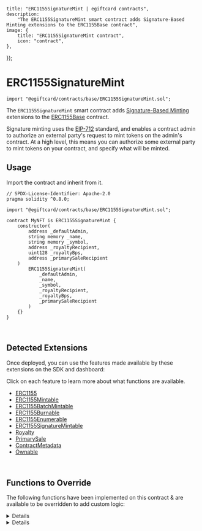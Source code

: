 
	title: "ERC1155SignatureMint | egiftcard contracts",
	description:
		"The ERC1155SignatureMint smart contract adds Signature-Based Minting extensions to the ERC1155Base contract",
	image: {
		title: "ERC1155SignatureMint contract",
		icon: "contract",
	},
});

# ERC1155SignatureMint

```solidity
import "@egiftcard/contracts/base/ERC1155SignatureMint.sol";
```

The `ERC1155SignatureMint` smart contract adds [Signature-Based Minting](/contracts/build/extensions/erc-1155/ERC1155SignatureMint)
extensions to the [ERC1155Base](/contracts/build/base-contracts/erc-1155/base) contract.

Signature minting uses the [EIP-712](https://eips.ethereum.org/EIPS/eip-712) standard,
and enables a contract admin to authorize an external party's request to mint tokens on the admin's contract.
At a high level, this means you can authorize some external party to mint tokens
on your contract, and specify what will be minted.

<GithubButtonLink href="https://github.com/egiftcard/contracts/blob/main/contracts/base/ERC1155SignatureMint.sol" />

## Usage

Import the contract and inherit from it.

```solidity
// SPDX-License-Identifier: Apache-2.0
pragma solidity ^0.8.0;

import "@egiftcard/contracts/base/ERC1155SignatureMint.sol";

contract MyNFT is ERC1155SignatureMint {
    constructor(
        address _defaultAdmin,
        string memory _name,
        string memory _symbol,
        address _royaltyRecipient,
        uint128 _royaltyBps,
        address _primarySaleRecipient
    )
        ERC1155SignatureMint(
            _defaultAdmin,
            _name,
            _symbol,
            _royaltyRecipient,
            _royaltyBps,
            _primarySaleRecipient
        )
    {}
}
```

<br />

## Detected Extensions

Once deployed, you can use the features made available by these extensions on the SDK and dashboard:

Click on each feature to learn more about what functions are available.

- [ERC1155](/contracts/build/extensions/erc-1155/ERC1155)
- [ERC1155Mintable](/contracts/build/extensions/erc-1155/ERC1155Mintable)
- [ERC1155BatchMintable](/contracts/build/extensions/erc-1155/ERC1155BatchMintable)
- [ERC1155Burnable](/contracts/build/extensions/erc-1155/ERC1155Burnable)
- [ERC1155Enumerable](/contracts/build/extensions/erc-1155/ERC1155Enumerable)
- [ERC1155SignatureMintable](/contracts/build/extensions/erc-1155/ERC1155SignatureMint)
- [Royalty](/contracts/build/extensions/general/Royalty)
- [PrimarySale](/contracts/build/extensions/general/PrimarySale)
- [ContractMetadata](/contracts/build/extensions/general/ContractMetadata)
- [Ownable](/contracts/build/extensions/general/Ownable)

<br />

## Functions to Override

The following functions have been implemented on this contract & are available to be overridden to add custom logic:

<Details id="mintWithSignature" summary="mintWithSignature">

```solidity
/**
 *  @notice           Mints tokens according to the provided mint request.
 *
 *  @param _req       The payload / mint request.
 *  @param _signature The signature produced by an account signing the mint request.
 */
function mintWithSignature(MintRequest calldata _req, bytes calldata _signature)
    external
    payable
    virtual
    override
    returns (address signer)
{
    require(_req.quantity > 0, "Minting zero tokens.");

    uint256 tokenIdToMint;
    uint256 nextIdToMint = nextTokenIdToMint();

    if (_req.tokenId == type(uint256).max) {
        tokenIdToMint = nextIdToMint;
        nextTokenIdToMint_ += 1;
    } else {
        require(_req.tokenId < nextIdToMint, "invalid id");
        tokenIdToMint = _req.tokenId;
    }

    // Verify and process payload.
    signer = _processRequest(_req, _signature);

    address receiver = _req.to;

    // Collect price
    _collectPriceOnClaim(_req.primarySaleRecipient, _req.quantity, _req.currency, _req.pricePerToken);

    // Set royalties, if applicable.
    if (_req.royaltyRecipient != address(0)) {
        _setupRoyaltyInfoForToken(tokenIdToMint, _req.royaltyRecipient, _req.royaltyBps);
    }

    // Set URI
    if (_req.tokenId == type(uint256).max) {
        _setTokenURI(tokenIdToMint, _req.uri);
    }

    // Mint tokens.
    _mint(receiver, tokenIdToMint, _req.quantity, "");

    emit TokensMintedWithSignature(signer, receiver, tokenIdToMint, _req);
}
```

</Details>

<Details id="_collectPriceOnClaim" summary="_collectPriceOnClaim">

```solidity
 /// @dev Collects and distributes the primary sale value of NFTs being claimed.
function _collectPriceOnClaim(
    address _primarySaleRecipient,
    uint256 _quantityToClaim,
    address _currency,
    uint256 _pricePerToken
) internal virtual {
    if (_pricePerToken == 0) {
        return;
    }

    uint256 totalPrice = _quantityToClaim * _pricePerToken;

    if (_currency == CurrencyTransferLib.NATIVE_TOKEN) {
        require(msg.value == totalPrice, "Must send total price.");
    }

    address saleRecipient = _primarySaleRecipient == address(0) ? primarySaleRecipient() : _primarySaleRecipient;
    CurrencyTransferLib.transferCurrency(_currency, msg.sender, saleRecipient, totalPrice);
}
```

</Details>
